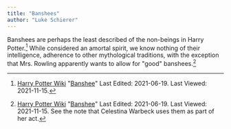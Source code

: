 ```yaml
---
title: "Banshees"
author: "Luke Schierer"
---
```


Banshees are perhaps the least described of the non-beings in Harry
Potter.[^211115-1] While considered an amortal spirit, we know nothing of their
intelligence, adherence to other mythological traditions, with the exception that
Mrs. Rowling apparently wants to allow for "good" banshees.[^211115-2]

[^211115-1]: [Harry Potter Wiki](https://harrypotter.fandom.com/wiki/)
    "[Banshee](https://harrypotter.fandom.com/wiki/Banshee)"
    Last Edited: 2021-06-19. Last Viewed: 2021-11-15.

[^211115-2]: [Harry Potter Wiki](https://harrypotter.fandom.com/wiki/)
    "[Banshee](https://harrypotter.fandom.com/wiki/Banshee)"
    Last Edited: 2021-06-19. Last Viewed: 2021-11-15.
    See the note that Celestina Warbeck uses them as part of her act.


